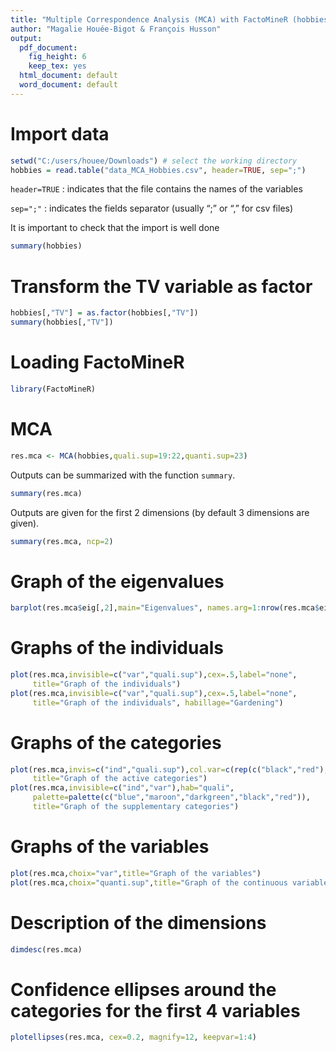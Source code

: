 ```yaml
---
title: "Multiple Correspondence Analysis (MCA) with FactoMineR (hobbies dataset)"
author: "Magalie Houée-Bigot & François Husson"
output:
  pdf_document:
    fig_height: 6
    keep_tex: yes
  html_document: default
  word_document: default
---
```



# Import data 

```r
setwd("C:/users/houee/Downloads") # select the working directory
hobbies = read.table("data_MCA_Hobbies.csv", header=TRUE, sep=";")
```

```header=TRUE``` : indicates that the file contains the names of the variables

```sep=";"``` : indicates the fields separator (usually ";" or "," for csv files)

It is important to check that the import is well done

```r
summary(hobbies)
```

# Transform the TV variable as factor
```r
hobbies[,"TV"] = as.factor(hobbies[,"TV"])
summary(hobbies[,"TV"])
```

# Loading FactoMineR
```r
library(FactoMineR)
```

# MCA
```r
res.mca <- MCA(hobbies,quali.sup=19:22,quanti.sup=23)
```

Outputs can be summarized with the function ```summary```. 

```r
summary(res.mca)
```

Outputs are given for the first 2 dimensions (by default 3 dimensions are given).

```r
summary(res.mca, ncp=2)
```

# Graph of the eigenvalues
```r
barplot(res.mca$eig[,2],main="Eigenvalues", names.arg=1:nrow(res.mca$eig))
```

# Graphs of the individuals
```r
plot(res.mca,invisible=c("var","quali.sup"),cex=.5,label="none",
     title="Graph of the individuals") 
plot(res.mca,invisible=c("var","quali.sup"),cex=.5,label="none",
     title="Graph of the individuals", habillage="Gardening") 
```

# Graphs of the categories
```r
plot(res.mca,invis=c("ind","quali.sup"),col.var=c(rep(c("black","red"),17),"black",rep("red",4)),
     title="Graph of the active categories")
plot(res.mca,invisible=c("ind","var"),hab="quali", 
     palette=palette(c("blue","maroon","darkgreen","black","red")), 
     title="Graph of the supplementary categories")
```

# Graphs of the variables
```r
plot(res.mca,choix="var",title="Graph of the variables")
plot(res.mca,choix="quanti.sup",title="Graph of the continuous variables")
```

# Description of the dimensions
```r
dimdesc(res.mca)
```

# Confidence ellipses around the categories for the first 4 variables
```r
plotellipses(res.mca, cex=0.2, magnify=12, keepvar=1:4)
```
